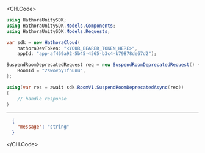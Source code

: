 
<CH.Code>
```csharp SuspendRoomDeprecated.cs
using HathoraUnitySDK;
using HathoraUnitySDK.Models.Components;
using HathoraUnitySDK.Models.Requests;

var sdk = new HathoraCloud(
    hathoraDevToken: "<YOUR_BEARER_TOKEN_HERE>",
    appId: "app-af469a92-5b45-4565-b3c4-b79878de67d2");

SuspendRoomDeprecatedRequest req = new SuspendRoomDeprecatedRequest() {
    RoomId = "2swovpy1fnunu",
};

using(var res = await sdk.RoomV1.SuspendRoomDeprecatedAsync(req))
{
    // handle response
}
```
---

```json Example Response
  {
    "message": "string"
  }
```
</CH.Code>
